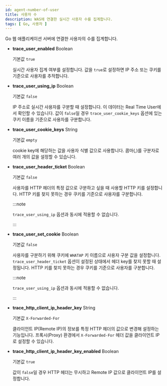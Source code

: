 ```yaml
---
id: agent-number-of-user
title: 사용자 수
description: WAS에 연결한 실시간 사용자 수를 집계합니다.
tags: [ Go, 사용자 ]
---
```


Go 웹 애플리케이션 서버에 연결한 사용자의 수를 집계합니다.

* **trace_user_enabled** <span class='type'>Boolean</span>

  기본값 `true`

  실시간 사용자 집계 여부를 설정합니다. 값을 `true`로 설정하면 IP 주소 또는 쿠키를 기준으로 사용자를 추적합니다. 

* **trace_user_using_ip** <span class='type'>Boolean</span>

  기본값 `false`

  IP 주소로 실시간 사용자를 구분할 때 설정합니다. 이 데이터는 Real Time User에서 확인할 수 있습니다. 값이 `false`일 경우 `trace_user_cookie_keys` 옵션에 있는 쿠키 이름을 기준으로 사용자를 구분합니다.

* **trace_user_cookie_keys** <span class='type'>String</span>

  기본값 `empty`

  cookie key에 해당하는 값을 사용자 식별 값으로 사용합니다.  콤마(*,*)를 구분자로 여러 개의 값을 설정할 수 있습니다.

* **trace_user_header_ticket** <span class='type'>Boolean</span>

  기본값 `false`

  사용자를 HTTP 헤더의 특정 값으로 구분하고 싶을 때 사용할 HTTP 키를 설정합니다. HTTP 키를 찾지 못하는 경우 쿠키를 기준으로 사용자를 구분합니다.

  :::note

  `trace_user_using_ip` 옵션과 동시에 적용할 수 없습니다. 

  :::

* **trace_user_set_cookie** <span class='type'>Boolean</span>

  기본값 `false`

  사용자를 구분하기 위해 쿠키에 `WHATAP` 키 이름으로 사용자 구분 값을 설정합니다. `trace_user_header_ticket` 옵션이 설정된 상태에서 헤더 key를 찾지 못할 때 설정됩니다. HTTP 키를 찾지 못하는 경우 쿠키를 기준으로 사용자를 구분합니다. 

  :::note

  `trace_user_using_ip` 옵션과 동시에 적용할 수 없습니다. 

  :::

* **trace_http_client_ip_header_key** <span class='type'>String</span>

  기본값 `X-Forwarded-For`

  클라이언트 IP(Remote IP)의 정보를 특정 HTTP 헤더의 값으로 변경해 설정하는 기능입니다. 프록시(Proxy) 환경에서 `X-Forwarded-For` 헤더 값을 클라이언트 IP로 설정할 수 있습니다.

* **trace_http_client_ip_header_key_enabled** <span class='type'>Boolean</span>

  기본값 `true`

  값이 `false`일 경우 HTTP 헤더는 무시하고 Remote IP 값으로 클라이언트 IP를 설정합니다.
